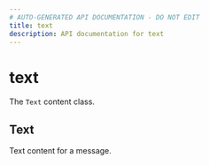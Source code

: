 ```yaml
---
# AUTO-GENERATED API DOCUMENTATION - DO NOT EDIT
title: text
description: API documentation for text
---
```


# text

The `Text` content class.

## <ApiType type="Class" path="content/text/index" symbolName="Text" /> Text

Text content for a message.

